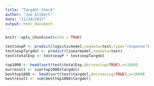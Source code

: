 ```yaml
---
title: "Targdol Check"
author: "Joe Gilbert"
date: "11/29/2017"
output: html_document
---
```


```r
knitr::opts_chunk$set(echo = TRUE)
```

```r
test$expP <- predict(logisticmodel,newdata=test,type="response")
test$expTargdol <- predict(linearmodel,newdata=test)
test$totalExp <- test$expP * test$expTargdol
```

```r
top1000 <- head(sort(test$totalExp,decreasing=TRUE),n=1000)
ourresult <- sum(top1000$targdol)
besttop1000 <- head(sort(test$targdol,decreasing=TRUE),n=1000)
bestresult <- sum(besttop1000$targdol)
```

